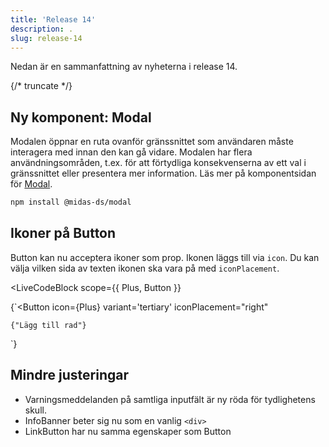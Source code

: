```yaml
---
title: 'Release 14'
description: .
slug: release-14
---
```



Nedan är en sammanfattning av nyheterna i release 14.

{/* truncate */}

## Ny komponent: Modal

Modalen öppnar en ruta ovanför gränssnittet som användaren måste interagera med innan den kan gå vidare. Modalen har flera användningsområden, t.ex. för att förtydliga konsekvenserna av ett val i gränssnittet eller presentera mer information. Läs mer på komponentsidan för [Modal](/components/modal).

```bash npm2yarn
npm install @midas-ds/modal
```

## Ikoner på Button

Button kan nu acceptera ikoner som prop. Ikonen läggs till via `icon`.
Du kan välja vilken sida av texten ikonen ska vara på med `iconPlacement`.

<LiveCodeBlock
  scope={{
    Plus,
    Button
  }}
>
  {`<Button
    icon={Plus}
    variant='tertiary'
    iconPlacement="right"
  >
    {"Lägg till rad"}
  </Button>
`}
</LiveCodeBlock>

## Mindre justeringar

- Varningsmeddelanden på samtliga inputfält är ny röda för tydlighetens skull.
- InfoBanner beter sig nu som en vanlig `<div>`
- LinkButton har nu samma egenskaper som Button
